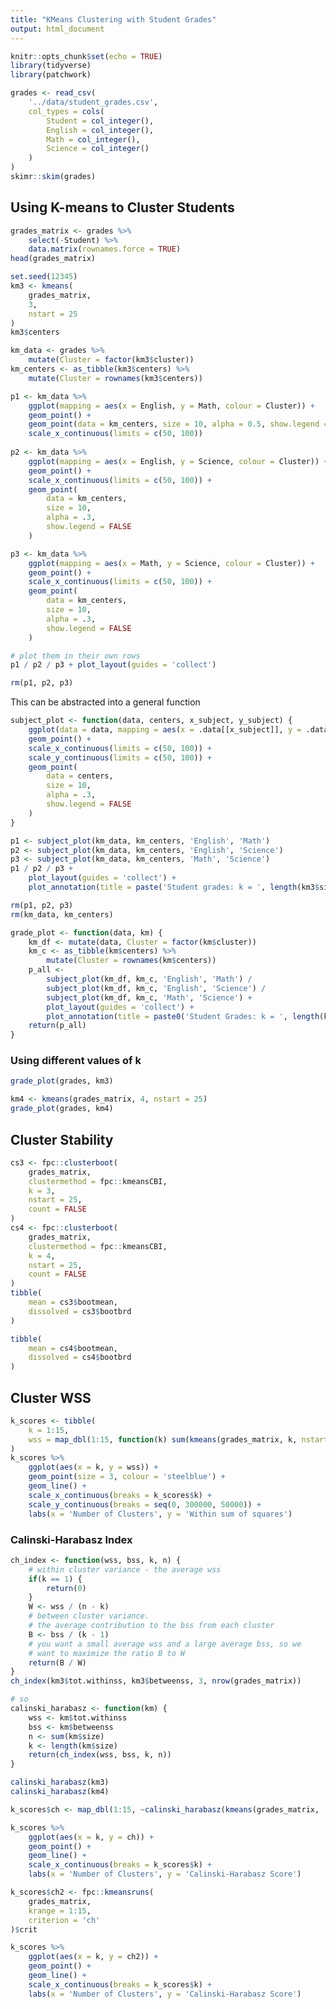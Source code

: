 ```yaml
---
title: "KMeans Clustering with Student Grades"
output: html_document
---
```


```r
knitr::opts_chunk$set(echo = TRUE)
library(tidyverse)
library(patchwork)

```


```r
grades <- read_csv(
    '../data/student_grades.csv',
    col_types = cols(
        Student = col_integer(),
        English = col_integer(),
        Math = col_integer(),
        Science = col_integer()
    )
)
skimr::skim(grades)
```

## Using K-means to Cluster Students

```r
grades_matrix <- grades %>% 
    select(-Student) %>% 
    data.matrix(rownames.force = TRUE)
head(grades_matrix)
```


```r
set.seed(12345)
km3 <- kmeans(
    grades_matrix,
    3,
    nstart = 25
)
km3$centers
```


```r
km_data <- grades %>% 
    mutate(Cluster = factor(km3$cluster))
km_centers <- as_tibble(km3$centers) %>% 
    mutate(Cluster = rownames(km3$centers))

p1 <- km_data %>% 
    ggplot(mapping = aes(x = English, y = Math, colour = Cluster)) +
    geom_point() +
    geom_point(data = km_centers, size = 10, alpha = 0.5, show.legend = FALSE) +
    scale_x_continuous(limits = c(50, 100))
    
p2 <- km_data %>% 
    ggplot(mapping = aes(x = English, y = Science, colour = Cluster)) +
    geom_point() +
    scale_x_continuous(limits = c(50, 100)) +
    geom_point(
        data = km_centers,
        size = 10,
        alpha = .3,
        show.legend = FALSE
    )

p3 <- km_data %>% 
    ggplot(mapping = aes(x = Math, y = Science, colour = Cluster)) +
    geom_point() +
    scale_x_continuous(limits = c(50, 100)) +
    geom_point(
        data = km_centers,
        size = 10,
        alpha = .3,
        show.legend = FALSE
    )

# plot them in their own rows
p1 / p2 / p3 + plot_layout(guides = 'collect')
```


```r
rm(p1, p2, p3)
```

This can be abstracted into a general function

```r
subject_plot <- function(data, centers, x_subject, y_subject) {
    ggplot(data = data, mapping = aes(x = .data[[x_subject]], y = .data[[y_subject]], colour = Cluster)) +
    geom_point() +
    scale_x_continuous(limits = c(50, 100)) +
    scale_y_continuous(limits = c(50, 100)) +
    geom_point(
        data = centers,
        size = 10,
        alpha = .3,
        show.legend = FALSE
    )
}
```



```r
p1 <- subject_plot(km_data, km_centers, 'English', 'Math')
p2 <- subject_plot(km_data, km_centers, 'English', 'Science')
p3 <- subject_plot(km_data, km_centers, 'Math', 'Science')
p1 / p2 / p3 + 
    plot_layout(guides = 'collect') +
    plot_annotation(title = paste('Student grades: k = ', length(km3$size)))
```


```r
rm(p1, p2, p3)
rm(km_data, km_centers)
```




```r
grade_plot <- function(data, km) {
    km_df <- mutate(data, Cluster = factor(km$cluster))
    km_c <- as_tibble(km$centers) %>% 
        mutate(Cluster = rownames(km$centers))
    p_all <-
        subject_plot(km_df, km_c, 'English', 'Math') /
        subject_plot(km_df, km_c, 'English', 'Science') /
        subject_plot(km_df, km_c, 'Math', 'Science') +
        plot_layout(guides = 'collect') +
        plot_annotation(title = paste0('Student Grades: k = ', length(km$size)))
    return(p_all)
}
```

### Using different values of k

```r
grade_plot(grades, km3)
```

```r
km4 <- kmeans(grades_matrix, 4, nstart = 25)
grade_plot(grades, km4)
```


## Cluster Stability

```r
cs3 <- fpc::clusterboot(
    grades_matrix,
    clustermethod = fpc::kmeansCBI,
    k = 3,
    nstart = 25,
    count = FALSE
)
cs4 <- fpc::clusterboot(
    grades_matrix,
    clustermethod = fpc::kmeansCBI,
    k = 4,
    nstart = 25,
    count = FALSE
)
tibble(
    mean = cs3$bootmean,
    dissolved = cs3$bootbrd
)

tibble(
    mean = cs4$bootmean,
    dissolved = cs4$bootbrd
)
```


## Cluster WSS

```r
k_scores <- tibble(
    k = 1:15,
    wss = map_dbl(1:15, function(k) sum(kmeans(grades_matrix, k, nstart=25)$withinss))
)
k_scores %>% 
    ggplot(aes(x = k, y = wss)) +
    geom_point(size = 3, colour = 'steelblue') +
    geom_line() +
    scale_x_continuous(breaks = k_scores$k) +
    scale_y_continuous(breaks = seq(0, 300000, 50000)) +
    labs(x = 'Number of Clusters', y = 'Within sum of squares')

```


### Calinski-Harabasz Index


```r

ch_index <- function(wss, bss, k, n) {
    # within cluster variance - the average wss
    if(k == 1) {
        return(0)
    }
    W <- wss / (n - k)
    # between cluster variance.
    # the average contribution to the bss from each cluster
    B <- bss / (k - 1)
    # you want a small average wss and a large average bss, so we
    # want to maximize the ratio B to W
    return(B / W)
}
ch_index(km3$tot.withinss, km3$betweenss, 3, nrow(grades_matrix))

# so
calinski_harabasz <- function(km) {
    wss <- km$tot.withinss
    bss <- km$betweenss
    n <- sum(km$size)
    k <- length(km$size)
    return(ch_index(wss, bss, k, n))
}

calinski_harabasz(km3)
calinski_harabasz(km4)


```


```r
k_scores$ch <- map_dbl(1:15, ~calinski_harabasz(kmeans(grades_matrix, ., nstart = 25)))

k_scores %>% 
    ggplot(aes(x = k, y = ch)) +
    geom_point() +
    geom_line() +
    scale_x_continuous(breaks = k_scores$k) +
    labs(x = 'Number of Clusters', y = 'Calinski-Harabasz Score')
```

```r
k_scores$ch2 <- fpc::kmeansruns(
    grades_matrix,
    krange = 1:15,
    criterion = 'ch'
)$crit

k_scores %>% 
    ggplot(aes(x = k, y = ch2)) +
    geom_point() +
    geom_line() +
    scale_x_continuous(breaks = k_scores$k) +
    labs(x = 'Number of Clusters', y = 'Calinski-Harabasz Score')
```

